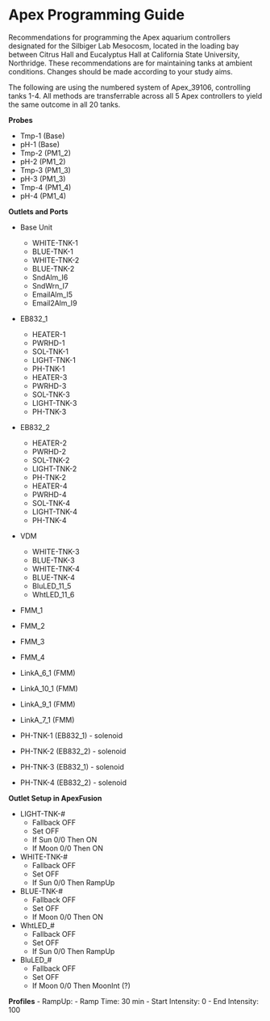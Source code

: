 # Apex Programming Guide

Recommendations for programming the Apex aquarium controllers designated for the Silbiger Lab Mesocosm, located in the loading bay between Citrus Hall and Eucalyptus Hall at California State University, Northridge.  These recommendations are for maintaining tanks at ambient conditions.  Changes should be made according to your study aims.


The following are using the numbered system of Apex_39106, controlling tanks 1-4.  All methods are transferrable across all 5 Apex controllers to yield the same outcome in all 20 tanks. 


**Probes**

- Tmp-1 (Base)
- pH-1 (Base)
- Tmp-2 (PM1_2)
- pH-2 (PM1_2)
- Tmp-3 (PM1_3)
- pH-3 (PM1_3)
- Tmp-4 (PM1_4)
- pH-4 (PM1_4)


**Outlets and Ports**

- Base Unit
  - WHITE-TNK-1
  - BLUE-TNK-1
  - WHITE-TNK-2
  - BLUE-TNK-2
  - SndAlm_I6
  - SndWrn_I7
  - EmailAlm_I5
  - Email2Alm_I9
- EB832_1
  - HEATER-1
  - PWRHD-1
  - SOL-TNK-1
  - LIGHT-TNK-1
  - PH-TNK-1
  - HEATER-3
  - PWRHD-3
  - SOL-TNK-3
  - LIGHT-TNK-3
  - PH-TNK-3
- EB832_2
  - HEATER-2
  - PWRHD-2
  - SOL-TNK-2
  - LIGHT-TNK-2
  - PH-TNK-2
  - HEATER-4
  - PWRHD-4
  - SOL-TNK-4
  - LIGHT-TNK-4
  - PH-TNK-4
- VDM
  - WHITE-TNK-3
  - BLUE-TNK-3
  - WHITE-TNK-4
  - BLUE-TNK-4
  - BluLED_11_5
  - WhtLED_11_6
- FMM_1
- FMM_2
- FMM_3
- FMM_4



- LinkA_6_1 (FMM)
- LinkA_10_1 (FMM)
- LinkA_9_1 (FMM)
- LinkA_7_1 (FMM)
- PH-TNK-1 (EB832_1) - solenoid
- PH-TNK-2 (EB832_2) - solenoid
- PH-TNK-3 (EB832_1) - solenoid
- PH-TNK-4 (EB832_2) - solenoid

**Outlet Setup in ApexFusion**

- LIGHT-TNK-#
  - Fallback OFF
  - Set OFF
  - If Sun 0/0 Then ON
  - If Moon 0/0 Then ON
- WHITE-TNK-#
  - Fallback OFF
  - Set OFF
  - If Sun 0/0 Then RampUp
- BLUE-TNK-#
  - Fallback OFF
  - Set OFF
  - If Moon 0/0 Then ON
- WhtLED_#
  - Fallback OFF
  - Set OFF
  - If Sun 0/0 Then RampUp
- BluLED_#
  - Fallback OFF
  - Set OFF
  - If Moon 0/0 Then MoonInt (?)
  

**Profiles**
- RampUp:
  - Ramp Time: 30 min
  - Start Intensity: 0
  - End Intensity: 100